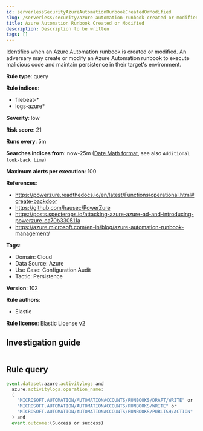 ```yaml
---
id: serverlessSecurityAzureAutomationRunbookCreatedOrModified
slug: /serverless/security/azure-automation-runbook-created-or-modified
title: Azure Automation Runbook Created or Modified
description: Description to be written
tags: []
---
```


<div id="azure-automation-runbook-created-or-modified"></div>

Identifies when an Azure Automation runbook is created or modified. An adversary may create or modify an Azure Automation runbook to execute malicious code and maintain persistence in their target's environment.

**Rule type**: query

**Rule indices**: 

* filebeat-*
* logs-azure*

**Severity**: low

**Risk score**: 21

**Runs every**: 5m

**Searches indices from**: now-25m ([Date Math format](((ref))/common-options.html#date-math), see also <DocLink id="serverlessSecurityRulesUiCreate" section="set-the-rules-schedule">`Additional look-back time`</DocLink>)

**Maximum alerts per execution**: 100

**References**: 

* https://powerzure.readthedocs.io/en/latest/Functions/operational.html#create-backdoor
* https://github.com/hausec/PowerZure
* https://posts.specterops.io/attacking-azure-azure-ad-and-introducing-powerzure-ca70b330511a
* https://azure.microsoft.com/en-in/blog/azure-automation-runbook-management/

**Tags**: 

* Domain: Cloud
* Data Source: Azure
* Use Case: Configuration Audit
* Tactic: Persistence

**Version**: 102

**Rule authors**: 

* Elastic

**Rule license**: Elastic License v2

## Investigation guide

```markdown

```

## Rule query

```js
event.dataset:azure.activitylogs and
  azure.activitylogs.operation_name:
  (
    "MICROSOFT.AUTOMATION/AUTOMATIONACCOUNTS/RUNBOOKS/DRAFT/WRITE" or
    "MICROSOFT.AUTOMATION/AUTOMATIONACCOUNTS/RUNBOOKS/WRITE" or
    "MICROSOFT.AUTOMATION/AUTOMATIONACCOUNTS/RUNBOOKS/PUBLISH/ACTION"
  ) and
  event.outcome:(Success or success)

```
